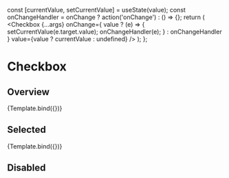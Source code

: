 



<Meta title="Components/Checkbox" component={Checkbox} />

  const [currentValue, setCurrentValue] = useState(value);
  const onChangeHandler = onChange ? action('onChange') : () => {};
  return (
    <Checkbox
      {...args}
      onChange={
        value
          ? (e) => {
              setCurrentValue(e.target.value);
              onChangeHandler(e);
            }
          : onChangeHandler
      }
      value={value ? currentValue : undefined}
    />
  );
};

# Checkbox

## Overview

<Canvas>
  <Story
    id="components-input-states--focu"
    name="Overview"
    args={{
      name: 'Control',
      value: 1,
      isChecked: false,
      isDisabled: false,
      label: 'Regular',
    }}
  >
    {Template.bind({})}
  </Story>
</Canvas>

<ArgsTable story="Overview" />

## Selected

<Canvas>
  <Story
    id="components-input-states--focus"
    name="Selected"
    args={{
      name: 'Control',
      label: 'Selected',
    }}
  >
    {Template.bind({})}
  </Story>
</Canvas>

## Disabled

<Canvas>
  <Story name="Disabled" id="components-input-states--focuse">
    <Stack spacing="lg" direction="row">
      <Checkbox isDisabled={true} label="Disabled" />
      <Checkbox isDisabled={true} isChecked={true} label="Disabled checked" />
    </Stack>
  </Story>
</Canvas>

